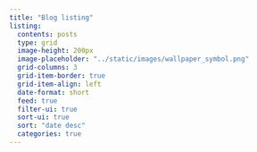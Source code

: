 ```yaml
---
title: "Blog listing"
listing:
  contents: posts
  type: grid
  image-height: 200px
  image-placeholder: "../static/images/wallpaper_symbol.png"
  grid-columns: 3
  grid-item-border: true
  grid-item-align: left
  date-format: short
  feed: true
  filter-ui: true
  sort-ui: true
  sort: "date desc"
  categories: true
---
```

